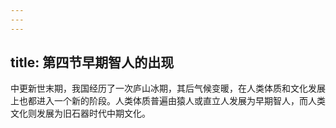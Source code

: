 ```yaml
---
---
---
```

title: 第四节早期智人的出现
---



中更新世末期，我国经历了一次庐山冰期，其后气候变暖，在人类体质和文化发展上也都进入一个新的阶段。人类体质普遍由猿人或直立人发展为早期智人，而人类文化则发展为旧石器时代中期文化。